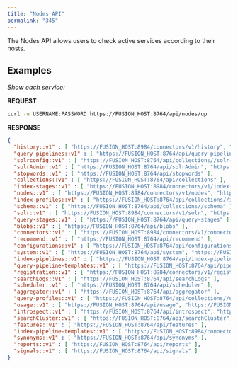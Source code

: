 ```yaml
---
title: "Nodes API"
permalink: "345"
---
```



The Nodes API allows users to check active services according to their hosts.

## Examples

*Show each service:*

**REQUEST**

```bash
curl -u USERNAME:PASSWORD https://FUSION_HOST:8764/api/nodes/up
```

**RESPONSE**

```json
{
  "history::v1" : [ "https://FUSION_HOST:8984/connectors/v1/history", "https://FUSION_HOST:8764/api/history" ],
  "query-pipelines::v1" : [ "https://FUSION_HOST:8764/api/query-pipelines", "https://FUSION_HOST:8764/api/query-pipelines" ],
  "solrconfig::v1" : [ "https://FUSION_HOST:8764/api/collections//solr-config" ],
  "solrAdmin::v1" : [ "https://FUSION_HOST:8764/api/solrAdmin", "https://FUSION_HOST:8984/connectors/v1/solrAdmin" ],
  "stopwords::v1" : [ "https://FUSION_HOST:8764/api/stopwords" ],
  "collections::v1" : [ "https://FUSION_HOST:8764/api/collections" ],
  "index-stages::v1" : [ "https://FUSION_HOST:8984/connectors/v1/index-stages", "https://FUSION_HOST:8764/api/index-stages" ],
  "nodes::v1" : [ "https://FUSION_HOST:8984/connectors/v1/nodes", "https://FUSION_HOST:8764/api/nodes" ],
  "index-profiles::v1" : [ "https://FUSION_HOST:8764/api/collections//index-profiles", "https://FUSION_HOST:8984/connectors/v1/collections//index-profiles" ],
  "schema::v1" : [ "https://FUSION_HOST:8764/api/collections//schema" ],
  "solr::v1" : [ "https://FUSION_HOST:8984/connectors/v1/solr", "https://FUSION_HOST:8764/api/solr" ],
  "query-stages::v1" : [ "https://FUSION_HOST:8764/api/query-stages" ],
  "blobs::v1" : [ "https://FUSION_HOST:8764/api/blobs" ],
  "connectors::v1" : [ "https://FUSION_HOST:8984/connectors/v1/connectors" ],
  "recommend::v1" : [ "https://FUSION_HOST:8764/api/recommend" ],
  "configurations::v1" : [ "https://FUSION_HOST:8764/api/configurations", "https://FUSION_HOST:8984/connectors/v1/configurations" ],
  "system::v1" : [ "https://FUSION_HOST:8764/api/system", "https://FUSION_HOST:8984/connectors/v1/system" ],
  "index-pipelines::v1" : [ "https://FUSION_HOST:8764/api/index-pipelines", "https://FUSION_HOST:8764/api/index-pipelines", "https://FUSION_HOST:8764/api/index-pipelines", "https://FUSION_HOST:8764/api/index-pipelines", "https://FUSION_HOST:8764/api/index-pipelines", "https://FUSION_HOST:8764/api/index-pipelines", "https://FUSION_HOST:8764/api/index-pipelines", "https://FUSION_HOST:8984/connectors/v1/index-pipelines", "https://FUSION_HOST:8984/connectors/v1/index-pipelines", "https://FUSION_HOST:8764/api/index-pipelines", "https://FUSION_HOST:8764/api/index-pipelines" ],
  "query-pipeline-templates::v1" : [ "https://FUSION_HOST:8764/api/pipeline-templates/query" ],
  "registration::v1" : [ "https://FUSION_HOST:8984/connectors/v1/registration", "https://FUSION_HOST:8764/api/registration" ],
  "searchLogs::v1" : [ "https://FUSION_HOST:8764/api/searchLogs" ],
  "scheduler::v1" : [ "https://FUSION_HOST:8764/api/scheduler" ],
  "aggregator::v1" : [ "https://FUSION_HOST:8764/api/aggregator" ],
  "query-profiles::v1" : [ "https://FUSION_HOST:8764/api/collections//query-profiles" ],
  "usage::v1" : [ "https://FUSION_HOST:8764/api/usage", "https://FUSION_HOST:8984/connectors/v1/usage" ],
  "introspect::v1" : [ "https://FUSION_HOST:8764/api/introspect", "https://FUSION_HOST:8984/connectors/v1/introspect" ],
  "searchCluster::v1" : [ "https://FUSION_HOST:8764/api/searchCluster", "https://FUSION_HOST:8984/connectors/v1/searchCluster" ],
  "features::v1" : [ "https://FUSION_HOST:8764/api/features" ],
  "index-pipeline-templates::v1" : [ "https://FUSION_HOST:8984/connectors/v1/pipeline-templates/index", "https://FUSION_HOST:8764/api/pipeline-templates/index" ],
  "synonyms::v1" : [ "https://FUSION_HOST:8764/api/synonyms" ],
  "reports::v1" : [ "https://FUSION_HOST:8764/api/reports" ],
  "signals::v1" : [ "https://FUSION_HOST:8764/api/signals" ]
}
```
